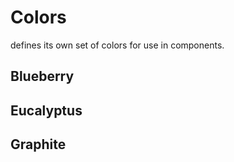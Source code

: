 
<Meta title="Theme/Colors" />

# Colors

 defines its own set of colors for use in components.

<ColorPalette>
  <ColorItem title="theme.colors.kiwi" subtitle="A Grade, Positive Score Impact, Positive Signals" colors={[colors.kiwi]} />
  <ColorItem title="theme.colors.banana" subtitle="B Grade, Low Severity Issues" colors={[colors.banana]} />
  <ColorItem title="theme.colors.pumpkin" subtitle="C Grade, Medium Severity Issues" colors={[colors.pumpkin]} />
  <ColorItem title="theme.colors.strawberry" subtitle="D Grade, High Severity Issues, Private Portfolio" colors={[colors.strawberry]} />
  <ColorItem title="theme.colors.cherry" subtitle="F Grade, Negative Score Impact" colors={[colors.cherry]} />
</ColorPalette>

## Blueberry

<ColorPalette>
  <ColorItem title="theme.colors.blueberryClassic" subtitle="Links, Primary Buttons, Info Signals" colors={[colors.blueberryClassic]} />
  <ColorItem title="theme.colors.radiantBlueberry" subtitle="Hover (Links, Primary Buttons)" colors={[colors.radiantBlueberry]} />
  <ColorItem title="theme.colors.dietBlueberry" subtitle="Click (Links, Primary Buttons)" colors={[colors.dietBlueberry]} />
  <ColorItem title="theme.colors.blueberry0" subtitle="Background Highlight" colors={[colors.blueberry0]} />
</ColorPalette>

## Eucalyptus

<ColorPalette>
  <ColorItem title="theme.colors.eucalyptusClassic" subtitle="Company Logo" colors={[colors.eucalyptusClassic]} />
  <ColorItem title="theme.colors.radiantEucalyptus" subtitle="Hover (NavBar Buttons)" colors={[colors.radiantEucalyptus]} />
  <ColorItem title="theme.colors.dietEucalyptus" subtitle="Click (NavBar Buttons)" colors={[colors.dietEucalyptus]} />
  <ColorItem title="theme.colors.eucalyptus0" subtitle="Background Highlight" colors={[colors.eucalyptus0]} />
</ColorPalette>

## Graphite

<ColorPalette>
  <ColorItem title="theme.colors.graphite5B" subtitle="NavBar background" colors={[colors.graphite5B]} />
  <ColorItem title="theme.colors.graphite4B" subtitle="Primary Text" colors={[colors.graphite4B]} />
  <ColorItem title="theme.colors.graphite3B" subtitle="No usecase established" colors={[colors.graphite3B]} />
  <ColorItem title="theme.colors.graphite2B" subtitle="Secondary Text, Button Icons" colors={[colors.graphite2B]} />
  <ColorItem title="theme.colors.graphiteB" subtitle="Context Text, Text / Hover Icons, Secondary Button Border" colors={[colors.graphiteB]} />
  <ColorItem title="theme.colors.graphiteHB" subtitle="Borders, Selected Options" colors={[colors.graphiteHB]} />
  <ColorItem title="theme.colors.graphiteH" subtitle="Page Title Background Color, Sorting Column" colors={[colors.graphiteH]} />
  <ColorItem title="theme.colors.graphite2H" subtitle="Table / Section Header, Disabled Tab" colors={[colors.graphite2H]} />
  <ColorItem title="theme.colors.graphite3H" subtitle="Footer Background Color" colors={[colors.graphite3H]} />
  <ColorItem title="theme.colors.graphite4H" subtitle="Background Highlight" colors={[colors.graphite4H]} />
  <ColorItem title="theme.colors.graphite5H" subtitle="Background" colors={[colors.graphite5H]} />
</ColorPalette>